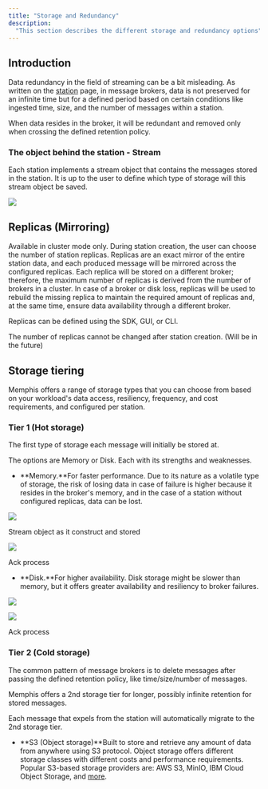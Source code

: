 ```yaml
---
title: "Storage and Redundancy"
description:
  "This section describes the different storage and redundancy options"
---
```


## Introduction

Data redundancy in the field of streaming can be a bit misleading. As written on
the [station](/memphis/concepts/station) page, in message brokers, data is not
preserved for an infinite time but for a defined period based on certain
conditions like ingested time, size, and the number of messages within a
station.

When data resides in the broker, it will be redundant and removed only when
crossing the defined retention policy.

### The object behind the station - Stream

Each station implements a stream object that contains the messages stored in the
station. It is up to the user to define which type of storage will this stream
object be saved.

![](/memphis/concepts/images/stream.jpeg)

## Replicas (Mirroring)

Available in cluster mode only. During station creation, the user can choose the
number of station replicas. Replicas are an exact mirror of the entire station
data, and each produced message will be mirrored across the configured replicas.
Each replica will be stored on a different broker; therefore, the maximum number
of replicas is derived from the number of brokers in a cluster. In case of a
broker or disk loss, replicas will be used to rebuild the missing replica to
maintain the required amount of replicas and, at the same time, ensure data
availability through a different broker.

Replicas can be defined using the SDK, GUI, or CLI.

The number of replicas cannot be changed after station creation. (Will be in the
future)

## Storage tiering

Memphis offers a range of storage types that you can choose from based on your
workload's data access, resiliency, frequency, and cost requirements, and
configured per station.

### Tier 1 (Hot storage)

The first type of storage each message will initially be stored at.

The options are Memory or Disk. Each with its strengths and weaknesses.

- **Memory.**For faster performance. Due to its nature as a volatile type of
  storage, the risk of losing data in case of failure is higher because it
  resides in the broker's memory, and in the case of a station without
  configured replicas, data can be lost.

![](/memphis/concepts/images/storage%20type%20memory.jpeg)

Stream object as it construct and stored

![](/memphis/concepts/images/mem%20ack.jpeg)

Ack process

- **Disk.**For higher availability. Disk storage might be slower than memory,
  but it offers greater availability and resiliency to broker failures.

![](/memphis/concepts/images/disk.jpeg)

![](/memphis/concepts/images/disk%20ack.jpeg)

Ack process

### Tier 2 (Cold storage)

The common pattern of message brokers is to delete messages after passing the
defined retention policy, like time/size/number of messages.

Memphis offers a 2nd storage tier for longer, possibly infinite retention for
stored messages.

Each message that expels from the station will automatically migrate to the 2nd
storage tier.

- **S3 (Object storage)**Built to store and retrieve any amount of data from
  anywhere using S3 protocol. Object storage offers different storage classes
  with different costs and performance requirements. Popular S3-based storage
  providers are: AWS S3, MinIO, IBM Cloud Object Storage, and
  [more](https://documentation.commvault.com/v11/essential/9237%5Fsupported%5Fcloud%5Fstorage%5Fs3%5Fcompatible%5Fobject%5Fstorage%5Fvendors.html).
